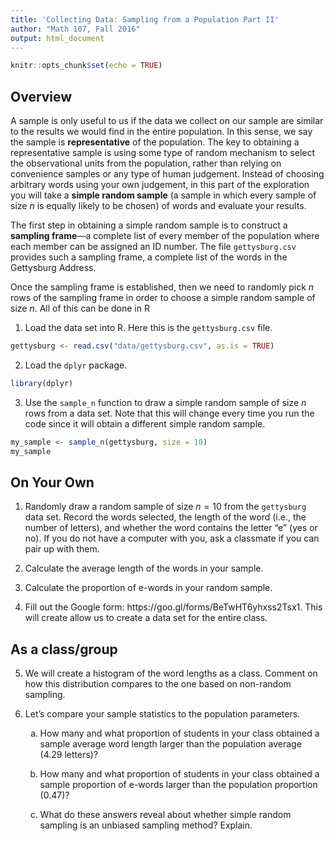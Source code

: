 ```yaml
---
title: 'Collecting Data: Sampling from a Population Part II'
author: "Math 107, Fall 2016"
output: html_document
---
```


```r
knitr::opts_chunk$set(echo = TRUE)
```

## Overview

A sample is only useful to us if the data we collect on our sample are similar to the results we would find in the entire population. In this sense, we say the sample is **representative** of the population. The key to obtaining a representative sample is using some type of random mechanism to select the observational units from the population, rather than relying on convenience samples or any type of human judgement. Instead of choosing arbitrary words using your own judgement, in this part of the exploration you will take a **simple random sample** (a sample in which every sample of size $n$ is equally likely to be chosen) of words and evaluate your results. 

The first step in obtaining a simple random sample is to construct a **sampling frame**---a complete list of every member of the population where each member can be assigned an ID number. The file `gettysburg.csv` provides such a sampling frame, a complete list of the words in the Gettysburg Address.


Once the sampling frame is established, then we need to randomly pick $n$ rows of the sampling frame in order to choose a simple random sample of size $n$. All of this can be done in R

1. Load the data set into R. Here this is the `gettysburg.csv` file.
```r
gettysburg <- read.csv("data/gettysburg.csv", as.is = TRUE)
```

2. Load the `dplyr` package.
```r
library(dplyr)
```

3. Use the `sample_n` function to draw a simple random sample of size $n$ rows from a data set. Note that this will change every time you run the code since it will obtain a different simple random sample.
```r
my_sample <- sample_n(gettysburg, size = 10)
my_sample
```

\newpage

## On Your Own

1. Randomly draw a random sample of size $n=10$ from the `gettysburg` data set. Record the words selected, the length of the word (i.e., the number of letters), and whether the word contains the letter "e" (yes or no). If you do not have a computer with you, ask a classmate if you can pair up with them. 

\vspace{1in}

2. Calculate the average length of the words in your sample.

\vspace{.5in}

3. Calculate the proportion of e-words in your random sample.

\vspace{.5in}

4. Fill out the Google form: https://goo.gl/forms/BeTwHT6yhxss2Tsx1. This will create allow us to create a data set for the entire class.

## As a class/group

5. We will create a histogram of the word lengths as a class. Comment on how this distribution compares to the one based on non-random sampling.

\vspace{1in}

6. Let's compare your sample statistics to the population parameters.
 
    a. How many and what proportion of students in your class obtained a sample average word length larger than the population average (4.29 letters)?
    
    \clearpage

    b. How many and what proportion of students in your class obtained a sample proportion of e-words larger than the population proportion (0.47)?
    
    \vspace{1in}

    c. What do these answers reveal about whether simple random sampling is an unbiased sampling method? Explain.